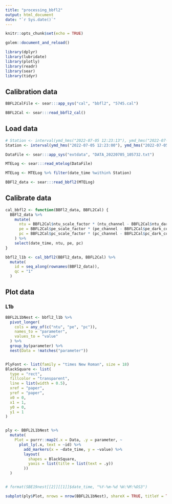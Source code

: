 ```yaml
---
title: "processing_bbfl2"
output: html_document
date: "`r Sys.date()`"
---
```


```r
knitr::opts_chunk$set(echo = TRUE)

golem::document_and_reload()

library(dplyr)
library(lubridate)
library(plotly)
library(readr)
library(sear)
library(tidyr)
```

## Calibration data

```r
BBFL2CalFile <- sear:::app_sys("cal", "bbfl2", "5745.cal")

BBFL2Cal <- sear:::read_bbfl2_cal()
```


## Load data

```r
# Station <- interval(ymd_hms("2022-07-05 12:23:13"), ymd_hms("2022-07-05 12:23:15"))
Station <- interval(ymd_hms("2022-07-05 12:23:00"), ymd_hms("2022-07-05 12:24:00"))

DataFile <- sear:::app_sys("extdata", "DATA_20220705_105732.txt")

MTELog <- sear:::read_mtelog(DataFile)

MTELog <- MTELog %>% filter(date_time %within% Station)

BBFl2_data <- sear:::read_bbfl2(MTELog)
```

## Calibrate data

```r
cal_bbfl2 <- function(BBFl2_data, BBFL2Cal) {
  BBFl2_data %>%
    mutate(
      ntu = BBFL2Cal$ntu_scale_factor * (ntu_channel - BBFL2Cal$ntu_dark_count),
      pe = BBFL2Cal$pe_scale_factor * (pe_channel - BBFL2Cal$pe_dark_count),
      pc = BBFL2Cal$pc_scale_factor * (pc_channel - BBFL2Cal$pc_dark_count)
    ) %>%
    select(date_time, ntu, pe, pc)
}

bbfl2_l1b <- cal_bbfl2(BBFl2_data, BBFL2Cal) %>%
  mutate(
    id = seq_along(rownames(BBFl2_data)),
    qc = "1"
  )
```

## Plot data

### L1b

```r
BBFL2L1bNest <- bbfl2_l1b %>%
  pivot_longer(
    cols = any_of(c("ntu", "pe", "pc")),
    names_to = "parameter",
    values_to = "value"
  ) %>%
  group_by(parameter) %>%
  nest(Data = !matches("parameter"))


PlyFont <- list(family = "times New Roman", size = 18)
BlackSquare <- list(
  type = "rect",
  fillcolor = "transparent",
  line = list(width = 0.5),
  xref = "paper",
  yref = "paper",
  x0 = 0,
  x1 = 1,
  y0 = 0,
  y1 = 1
)


ply <- BBFL2L1bNest %>%
  mutate(
    Plot = purrr::map2(.x = Data, .y = parameter, ~
      plot_ly(.x, text = ~id) %>%
        add_markers(x = ~date_time, y = ~value) %>%
        layout(
          shapes = BlackSquare,
          yaxis = list(title = list(text = .y))
        ))
  )


# format(SBE19nest[[2]][[1]]$date_time, "%Y-%m-%d %H:%M:%OS3")

subplot(ply$Plot, nrows = nrow(BBFL2L1bNest), shareX = TRUE, titleY = TRUE)
```
